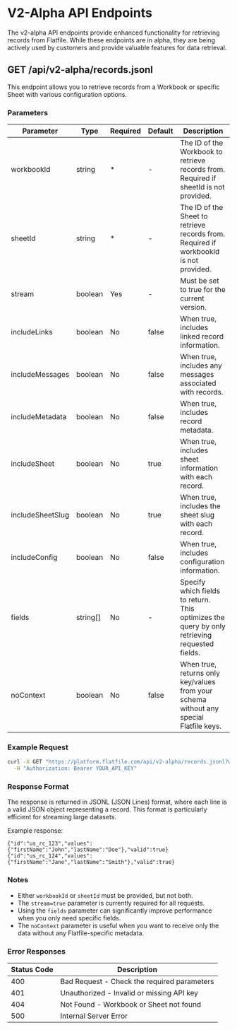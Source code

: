 # V2-Alpha API Endpoints

The v2-alpha API endpoints provide enhanced functionality for retrieving records from Flatfile. While these endpoints are in alpha, they are being actively used by customers and provide valuable features for data retrieval.

## GET /api/v2-alpha/records.jsonl

This endpoint allows you to retrieve records from a Workbook or specific Sheet with various configuration options.

### Parameters

| Parameter | Type | Required | Default | Description |
|-----------|------|----------|---------|-------------|
| workbookId | string | * | - | The ID of the Workbook to retrieve records from. Required if sheetId is not provided. |
| sheetId | string | * | - | The ID of the Sheet to retrieve records from. Required if workbookId is not provided. |
| stream | boolean | Yes | - | Must be set to true for the current version. |
| includeLinks | boolean | No | false | When true, includes linked record information. |
| includeMessages | boolean | No | false | When true, includes any messages associated with records. |
| includeMetadata | boolean | No | false | When true, includes record metadata. |
| includeSheet | boolean | No | true | When true, includes sheet information with each record. |
| includeSheetSlug | boolean | No | true | When true, includes the sheet slug with each record. |
| includeConfig | boolean | No | false | When true, includes configuration information. |
| fields | string[] | No | - | Specify which fields to return. This optimizes the query by only retrieving requested fields. |
| noContext | boolean | No | false | When true, returns only key/values from your schema without any special Flatfile keys. |

### Example Request

```bash
curl -X GET "https://platform.flatfile.com/api/v2-alpha/records.jsonl?workbookId=us_wk_123&stream=true&includeLinks=true" \
  -H "Authorization: Bearer YOUR_API_KEY"
```

### Response Format

The response is returned in JSONL (JSON Lines) format, where each line is a valid JSON object representing a record. This format is particularly efficient for streaming large datasets.

Example response:
```jsonl
{"id":"us_rc_123","values":{"firstName":"John","lastName":"Doe"},"valid":true}
{"id":"us_rc_124","values":{"firstName":"Jane","lastName":"Smith"},"valid":true}
```

### Notes

- Either `workbookId` or `sheetId` must be provided, but not both.
- The `stream=true` parameter is currently required for all requests.
- Using the `fields` parameter can significantly improve performance when you only need specific fields.
- The `noContext` parameter is useful when you want to receive only the data without any Flatfile-specific metadata.

### Error Responses

| Status Code | Description |
|-------------|-------------|
| 400 | Bad Request - Check the required parameters |
| 401 | Unauthorized - Invalid or missing API key |
| 404 | Not Found - Workbook or Sheet not found |
| 500 | Internal Server Error |
